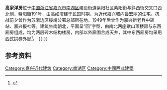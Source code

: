 {{文物保护单位
| 级别 = 省级
| 省名 = 浙江省
| 图片 = 
| 名称 = 高家洋房
| 分类 = 近现代重要史迹及代表性建筑
| 编号 = 7-239
| 时代 = 民国
| 所在 = [[嘉兴市|嘉兴市]][[南湖区|南湖区]]
| 登录 = 2017年1月
}}
'''高家洋房'''位于[[中国|中国]][[浙江省|浙江省]][[嘉兴市|嘉兴市]][[南湖区|南湖区]]建设街道紫阳社区紫阳街与斜西街交叉口西北侧、紫阳街191号，由高如澧建于民国时期，为近代嘉兴城内最宏丽的住宅。抗战前夕曾作为苏浙边区绥靖公署总部所在地，1949年后曾作为嘉兴新老兵中转站、嘉兴报社等。建筑坐南朝北，平面呈“回”字型，由南北两座歇山顶楼房与东西厢房组成，均为两层砖木结构楼房，内部以外廊围合成天井，其中东西厢房均采用西式拱券外廊<ref>{{cite web|url=http://www.jxwwbh.cn/ArticleShow.aspx?ID=245|title=《高家洋房》|accessdate=2017-04-27|work=|publisher=嘉兴市文物保护网|archive-date=2019-09-30|archive-url=https://web.archive.org/web/20190930013635/http://www.jxwwbh.cn/ArticleShow.aspx?id=245|dead-url=no}}</ref>。
{{multiple image
| align  = left
| width = 240
| image1 = Gao's Foreign-style House in Jiaxing 08 2017-04.jpg
| caption1 = 北楼北侧
| image2 = Gao's Foreign-style House in Jiaxing 09 2017-04.jpg
| caption2 = 北楼门厅内部
| image3 = Gao's Foreign-style House in Jiaxing 10 2017-04.jpg
| caption3 = 北楼门厅室内装饰
| image4 = Gao's Foreign-style House in Jiaxing 12 2017-04.jpg
| caption4 = 北楼南侧
| image5 = Gao's Foreign-style House in Jiaxing 14 2017-04.jpg
| caption5 = 西厢房二层外廊
| image6 = Gao's Foreign-style House in Jiaxing 16 2017-04.jpg
| caption6 = 西厢房二层外窗
}}
{{-}}
==参考资料==
{{reflist}}
{{DEFAULTSORT:G}}
{{Commons category|Gao's Foreign-style House in Jiaxing}}

{{嘉兴市境内的浙江省文物保护单位}}

[[Category:嘉兴近代建筑|Category:嘉兴近代建筑]]
[[Category:南湖区|Category:南湖区]]
[[Category:中國西式建築|Category:中國西式建築]]